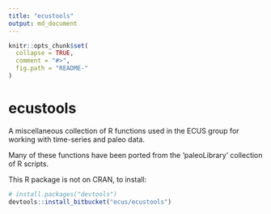 ```yaml
---
title: "ecustools"
output: md_document
---
```


<!-- README.md is generated from README.Rmd. Please edit that file -->

```r
knitr::opts_chunk$set(
  collapse = TRUE,
  comment = "#>",
  fig.path = "README-"
)
```

# ecustools

A miscellaneous collection of R functions used in the ECUS group for working with time-series and paleo data. 

Many of these functions have been ported from the 'paleoLibrary' collection of R scripts.

This R package is not on CRAN, to install:

```r
# install.packages("devtools")
devtools::install_bitbucket("ecus/ecustools")
```

